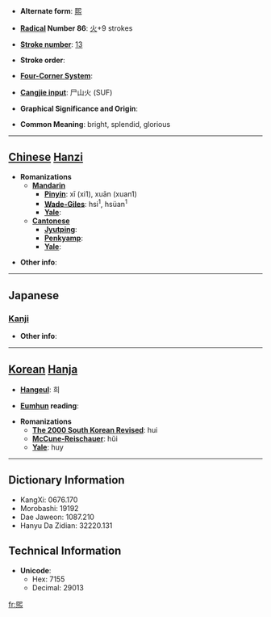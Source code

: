 * '''Alternate form''': [[熙]]

* '''[[Wiktionary:Chinese radical index| Radical]] Number 86''': [[Wiktionary:Chinese radical index 火|火]]+9 strokes

* '''[[Wiktionary:Chinese total strokes index|Stroke number]]''': [[Wiktionary:Chinese total strokes index 13|13]]

* '''Stroke order''': 

* '''[[Wiktionary:Chinese four corner index|Four-Corner System]]''': 

* '''[[Wiktionary:Chinese Cangjie index|Cangjie input]]''': 尸山火 (SUF)

* '''Graphical Significance and Origin''': 

* '''Common Meaning''': bright, splendid, glorious

----

== [[Chinese]] [[Hanzi]] ==

* '''Romanizations'''
** '''[[Mandarin]]'''
*** '''[[Pinyin]]''': xī (xi1), xuān (xuan1)
*** '''[[Wade-Giles]]''': hsi<sup>1</sup>, hsüan<sup>1</sup>
*** '''[[Yale]]''': 
** '''[[Cantonese]]'''
*** '''[[Jyutping]]''':
*** '''[[Penkyamp]]''': 
*** '''[[Yale]]''': 

* '''Other info''': 

----

==Japanese==
===[[Kanji]]===
{{kanji|on readings=[[き]] (ki)|kun readings=[[ひかり]] (hikari), [[ひかる]] (hikaru)}}

* '''Other info''':  

----

== [[Korean]] [[Hanja]] ==

* '''[[Hangeul]]''': 희

* '''[[Eumhun]] reading''': 

* '''Romanizations'''
** '''[[The 2000 South Korean Revised Romanization|The 2000 South Korean Revised]]''': hui
** '''[[McCune-Reischauer]]''': hŭi
** '''[[Yale]]''': huy

----

== Dictionary Information ==

* KangXi: 0676.170
* Morobashi: 19192
* Dae Jaweon: 1087.210
* Hanyu Da Zidian: 32220.131

== Technical Information ==

* '''Unicode''':
** Hex: 7155
** Decimal: 29013

[[fr:煕]]